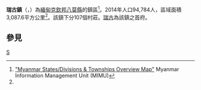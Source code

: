 {{Infobox settlement
|name =瑞古鎮
|native_name = {{lang|my|ရွှေကူမြို့နယ်}}
|settlement_type = [[八莫縣|八莫縣]]鎮區
|image_skyline = 
|image_map = 
|mapsize = 
|map_caption = 
|pushpin_label_position = bottom
|pushpin_map = Burma
|pushpin_map_caption =瑞古鎮在緬甸的位置
|seat = [[瑞古|瑞古]]
|seat_type = 首府
|subdivision_type = 國家
|subdivision_name = {{flag|Burma}}
|subdivision_type1 = [[缅甸行政区划|省邦]]
|subdivision_name1 = [[克欽邦|克欽邦]]
|subdivision_type2 = [[縣_(緬甸)|縣]]
|subdivision_name2 = [[八莫縣|八莫縣]]
|area_total_km2 = 3,087.6
|population_footnotes =<ref name="citypopulation">[http://www.citypopulation.de/php/myanmar-admin.php MYANMAR: Administrative Division]. Citypopulation. 2015-11-22</ref>
|population = 94,784
|population_as_of = 2014
|population_density_km2 = 30.70
|coordinates_display = inline,title
|coordinates_region = MM
|latNS = N
|latd = 24
|latm = 13
|lats = 00
|longEW = E
|longd = 96
|longm = 48
|longs = 00
|elevation_ft = 
|elevation_m = 
|timezone = [[Myanmar_Standard_Time|MST]]
|utc_offset = +6:30
|website =
}}

'''瑞古鎮'''（{{lang-my|ရွှေကူမြို့နယ်}}，{{lang-en|Shwegu Township}}）為[[緬甸|緬甸]][[克欽邦|克欽邦]][[八莫縣|八莫縣]]的鎮區<ref name="MIMU001">[http://www.burmalibrary.org/docs6/MIMU001_A3_SD%20&%20Township%20Overview.pdf "Myanmar States/Divisions & Townships Overview Map"] {{Wayback|url=http://www.burmalibrary.org/docs6/MIMU001_A3_SD%20%26%20Township%20Overview.pdf |date=20101203160828 }} Myanmar Information Management Unit (MIMU)</ref>。2014年人口94,784人，區域面積3,087.6平方公里<ref name=citypopulation/>。該鎮下分107個村莊。[[瑞古|瑞古]]為該鎮之首府。

==參見==
{{Reflist}}

{{克钦邦行政区划|state=collapsed}}

[[Category:克欽邦鎮區|S]]

{{Burma-geo-stub}}